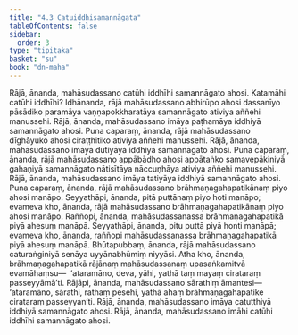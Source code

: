 ```yaml
---
title: "4.3 Catuiddhisamannāgata"
tableOfContents: false
sidebar:
  order: 3
type: "tipitaka"
basket: "su"
book: "dn-maha"
---
```



<DynamicBreadcrumb />

<Division number="252" book="dn-maha">

<Paragraph number="550" book="dn-maha">
Rājā, ānanda, mahāsudassano catūhi iddhīhi samannāgato ahosi. Katamāhi catūhi iddhīhi? Idhānanda, rājā mahāsudassano abhirūpo ahosi dassanīyo pāsādiko paramāya vaṇṇapokkharatāya samannāgato ativiya aññehi manussehi. Rājā, ānanda, mahāsudassano imāya paṭhamāya iddhiyā samannāgato ahosi.
</Paragraph>

<Paragraph number="551" book="dn-maha">
Puna caparaṃ, ānanda, rājā mahāsudassano dīghāyuko ahosi ciraṭṭhitiko ativiya aññehi manussehi. Rājā, ānanda, mahāsudassano imāya dutiyāya iddhiyā samannāgato ahosi.
</Paragraph>

<Paragraph number="552" book="dn-maha">
Puna caparaṃ, ānanda, rājā mahāsudassano appābādho ahosi appātaṅko samavepākiniyā gahaṇiyā samannāgato nātisītāya nāccuṇhāya ativiya aññehi manussehi. Rājā, ānanda, mahāsudassano imāya tatiyāya iddhiyā samannāgato ahosi.
</Paragraph>

<Paragraph number="553" book="dn-maha">
Puna caparaṃ, ānanda, rājā mahāsudassano brāhmaṇagahapatikānaṃ piyo ahosi manāpo. Seyyathāpi, ānanda, pitā puttānaṃ piyo hoti manāpo; evameva kho, ānanda, rājā mahāsudassano brāhmaṇagahapatikānaṃ piyo ahosi manāpo. Raññopi, ānanda, mahāsudassanassa brāhmaṇagahapatikā piyā ahesuṃ manāpā. Seyyathāpi, ānanda, pitu puttā piyā honti manāpā; evameva kho, ānanda, raññopi mahāsudassanassa brāhmaṇagahapatikā piyā ahesuṃ manāpā.
</Paragraph>

<Paragraph number="554" book="dn-maha">
Bhūtapubbaṃ, ānanda, rājā mahāsudassano caturaṅginiyā senāya uyyānabhūmiṃ niyyāsi. Atha kho, ānanda, brāhmaṇagahapatikā rājānaṃ mahāsudassanaṃ upasaṅkamitvā evamāhaṃsu—  ‘ataramāno, deva, yāhi, yathā taṃ mayaṃ cirataraṃ passeyyāmā’ti. Rājāpi, ānanda, mahāsudassano sārathiṃ āmantesi—  ‘ataramāno, sārathi, rathaṃ pesehi, yathā ahaṃ brāhmaṇagahapatike cirataraṃ passeyyan’ti. Rājā, ānanda, mahāsudassano imāya catutthiyā iddhiyā samannāgato ahosi. Rājā, ānanda, mahāsudassano imāhi catūhi iddhīhi samannāgato ahosi.
</Paragraph>
</Division>